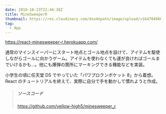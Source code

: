 ```yaml
---
date: 2018-10-23T22:44:38Z
title: MineSweeperR
thumbnail: https://res.cloudinary.com/dso4npatn/image/upload/v1647049660/media/works/thumbnail/minesweer-r_jqiden.png
tag:
  - App
---
```


https://react-minesweeper-r.herokuapp.com/

通常のマインスイーパーにスタート地点とゴール地点を設けて、アイテムを駆使しながらゴールに向かうゲーム。アイテムを使わなくても運が良ければゴールまでいけるかも...。他にも爆弾の箇所にマーキングできる機能などを実装。

小学生の頃に任天堂 DS でやっていた「パワプロクンポケット 8」から着想。React のチュートリアルを終えて、実際に自分で手を動かして慣れようと作成。

> ##### ソースコード
>
> https://github.com/yellow-high5/minesweeper_r
